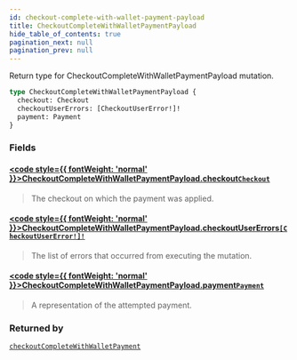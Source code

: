 ```yaml
---
id: checkout-complete-with-wallet-payment-payload
title: CheckoutCompleteWithWalletPaymentPayload
hide_table_of_contents: true
pagination_next: null
pagination_prev: null
---
```








Return type for CheckoutCompleteWithWalletPaymentPayload mutation.

```graphql
type CheckoutCompleteWithWalletPaymentPayload {
  checkout: Checkout
  checkoutUserErrors: [CheckoutUserError!]!
  payment: Payment
}
```


### Fields

#### [<code style={{ fontWeight: 'normal' }}>CheckoutCompleteWithWalletPaymentPayload.<b>checkout</b></code>](#)<Bullet />[`Checkout`](/objects/checkout) <Badge class="secondary" text="object"/>
> The checkout on which the payment was applied.
> 

#### [<code style={{ fontWeight: 'normal' }}>CheckoutCompleteWithWalletPaymentPayload.<b>checkoutUserErrors</b></code>](#)<Bullet />[`[CheckoutUserError!]!`](/objects/checkout-user-error) <Badge class="secondary" text="non-null"/> <Badge class="secondary" text="object"/>
> The list of errors that occurred from executing the mutation.
> 

#### [<code style={{ fontWeight: 'normal' }}>CheckoutCompleteWithWalletPaymentPayload.<b>payment</b></code>](#)<Bullet />[`Payment`](/objects/payment) <Badge class="secondary" text="object"/>
> A representation of the attempted payment.
> 



### Returned by

[`checkoutCompleteWithWalletPayment`](/mutations/checkout-complete-with-wallet-payment)  <Badge class="secondary" text="mutation"/>



